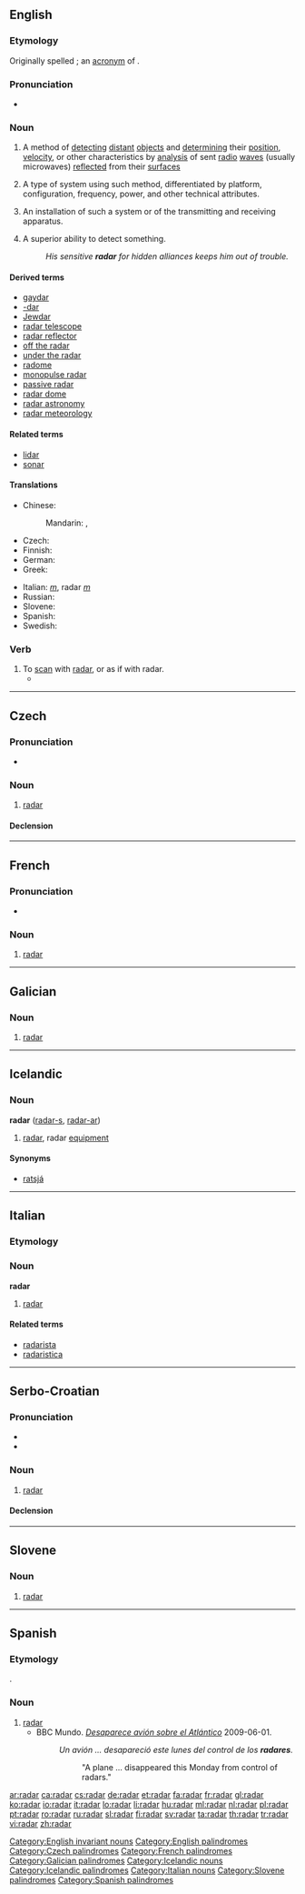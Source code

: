 {{wikipedia}}
{{also|raðar}}
==English==

===Etymology===
Originally spelled {{term|RADAR}}; an [[acronym]] of {{term||[[radio]] [[detection]] [[and]] [[ranging]]}}.

===Pronunciation===
* {{IPA|/ˈreɪdɑː(r)/}}

===Noun===
{{en-noun|radars|-}}

# {{uncountable}} A method of [[detecting]] [[distant]] [[object]]s and [[determining]] their [[position]], [[velocity]], or other characteristics by [[analysis]] of sent [[radio]] [[wave]]s (usually microwaves) [[reflect]]ed from their [[surface]]s
# {{countable}} A type of system using such method, differentiated by platform, configuration, frequency, power, and other technical attributes.
# {{countable}} An installation of such a system or of the transmitting and receiving apparatus.
# {{countable}} A superior ability to detect something.
#: ''His sensitive '''radar''' for hidden alliances keeps him out of trouble.''

====Derived terms====
* [[gaydar]]
* [[-dar]]
* [[Jewdar]]
* [[radar telescope]]
* [[radar reflector]]
* [[off the radar]]
* [[under the radar]]
* [[radome]]
* [[monopulse radar]]
* [[passive radar]]
* [[radar dome]]
* [[radar astronomy]]
* [[radar meteorology]]

====Related terms====
* [[lidar]]
* [[sonar]]

====Translations====
{{trans-top|method of detecting distant objects}}
* Chinese:
*: Mandarin: {{t-|cmn|雷達|sc=Hani}}, {{t-|cmn|雷达|tr=léidá|sc=Hani}}
* Czech: {{t+|cs|radar|m}}
* Finnish: {{t+|fi|tutka}}
* German: {{t+|de|Radar|m}}
* Greek: {{t+|el|ραντάρ|n}}
{{trans-mid}}
* Italian: {{radiotelemetro}} ''[[m]]'', radar ''[[m]]''
* Russian: {{t+|ru|радар|m}}
* Slovene: {{t+|sl|radar|m}}
* Spanish: {{t-|es|radar|m}}
* Swedish: {{t+|sv|radar|c}}
{{trans-bottom}}

===Verb===
{{en-verb}}

# To [[scan]] with [[#Noun|radar]], or as if with radar.
#* {{quote-book|year=2002|author=Brian Jonathan Wolk|title=Ohio Traffic Tickets are for the Birds|url=http://books.google.com/books?id=yy6Jx7BPksAC|isbn=0595215211|page=156
|passage= He '''radars''' you while he's sitting in his patrol vehicle under a bridge.}}

[[Category:English invariant nouns]]
[[Category:English palindromes]]

----

==Czech==

===Pronunciation===
* {{IPA|/radar/|lang=cs}}

===Noun===
{{cs-noun|g=m}}

# [[#English|radar]]

====Declension====
{{cs-noun-decl|radar|radaru|radaru|radar|radare|radaru|radarem |radary|radarů|radarům|radary|radary|radarech|radary}}

[[Category:Czech palindromes]]

----

==French==

===Pronunciation===
* {{IPA|lang=fr|/ʁa.daʁ/}}

===Noun===
{{fr-noun|m}}

# [[radar]]

[[Category:French palindromes]]

----

==Galician==

===Noun===
{{gl-noun|m|radares}}

# [[#English|radar]]

[[Category:Galician palindromes]]

----

==Icelandic==

===Noun===
'''radar''' {{m}} ([[radars|radar-s]], [[radarar|radar-ar]])

# [[#English|radar]], radar [[equipment]]

====Synonyms====
* {{i-c|radar}} [[ratsjá]] {{f}}

[[Category:Icelandic nouns]]
[[Category:Icelandic palindromes]]

----

==Italian==
{{wikipedia|lang=it}}

===Etymology===
{{etyl|en|it}}

===Noun===
'''radar''' {{m|inv}}

# [[#English|radar]]

====Related terms====
* [[radarista]]
* [[radaristica]]

[[Category:Italian nouns]]

----

==Serbo-Croatian==

===Pronunciation===
* {{IPA|/râdaːr/|lang=sh}}
* {{hyphenation|ra|dar}}

===Noun===
{{sh-noun|g=m|head=rȁdār|r|радар|ра̏да̄р}}

# [[#English|radar]]

====Declension====
{{sh-decl-noun
|radar|radari
|radara|radara
|radaru|radarima
|radar|radare
|radaru / radare|radari
|radaru|radarima
|radarom|radarima
}}

----

==Slovene==

===Noun===
{{sl-noun|g=m}}

# [[#English|radar]]

[[Category:Slovene palindromes]]

----

==Spanish==

===Etymology===
{{etyl|en|es}} {{term|radar|lang=en}}.

===Noun===
{{es-noun-m|-|p=radares}}

# [[#English|radar]]
#* BBC Mundo. ''[http://www.bbc.co.uk/mundo/internacional/2009/06/090601_1031_avion_brasil_jm.shtml Desaparece avión sobre el Atlántico]'' 2009-06-01.
#*: ''Un avión ... desapareció este lunes del control de los '''radares'''.''
#*:: "A plane ... disappeared this Monday from control of radars." <!-- not a great translation "control" is weird in this sense -->

[[Category:Spanish palindromes]]

[[ar:radar]]
[[ca:radar]]
[[cs:radar]]
[[de:radar]]
[[et:radar]]
[[fa:radar]]
[[fr:radar]]
[[gl:radar]]
[[ko:radar]]
[[io:radar]]
[[it:radar]]
[[lo:radar]]
[[li:radar]]
[[hu:radar]]
[[ml:radar]]
[[nl:radar]]
[[pl:radar]]
[[pt:radar]]
[[ro:radar]]
[[ru:radar]]
[[sl:radar]]
[[fi:radar]]
[[sv:radar]]
[[ta:radar]]
[[th:radar]]
[[tr:radar]]
[[vi:radar]]
[[zh:radar]]